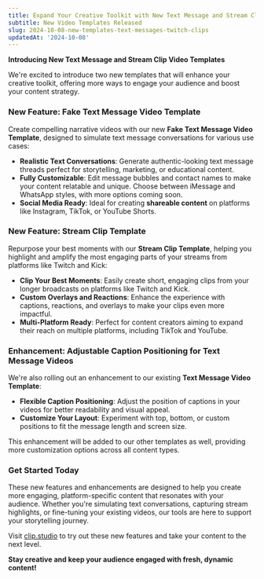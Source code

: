 ```yaml
---
title: Expand Your Creative Toolkit with New Text Message and Stream Clip Templates
subtitle: New Video Templates Released
slug: 2024-10-08-new-templates-text-messages-twitch-clips
updatedAt: '2024-10-08'
---
```


**Introducing New Text Message and Stream Clip Video Templates**

We're excited to introduce two new templates that will enhance your creative toolkit, offering more ways to engage your audience and boost your content strategy.

### **New Feature: Fake Text Message Video Template**

Create compelling narrative videos with our new **Fake Text Message Video Template**, designed to simulate text message conversations for various use cases:

- **Realistic Text Conversations**: Generate authentic-looking text message threads perfect for storytelling, marketing, or educational content.
- **Fully Customizable**: Edit message bubbles and contact names to make your content relatable and unique. Choose between iMessage and WhatsApp styles, with more options coming soon.
- **Social Media Ready**: Ideal for creating **shareable content** on platforms like Instagram, TikTok, or YouTube Shorts.

### **New Feature: Stream Clip Template**

Repurpose your best moments with our **Stream Clip Template**, helping you highlight and amplify the most engaging parts of your streams from platforms like Twitch and Kick:

- **Clip Your Best Moments**: Easily create short, engaging clips from your longer broadcasts on platforms like Twitch and Kick.
- **Custom Overlays and Reactions**: Enhance the experience with captions, reactions, and overlays to make your clips even more impactful.
- **Multi-Platform Ready**: Perfect for content creators aiming to expand their reach on multiple platforms, including TikTok and YouTube.

### **Enhancement: Adjustable Caption Positioning for Text Message Videos**

We're also rolling out an enhancement to our existing **Text Message Video Template**:

- **Flexible Caption Positioning**: Adjust the position of captions in your videos for better readability and visual appeal.
- **Customize Your Layout**: Experiment with top, bottom, or custom positions to fit the message length and screen size.

This enhancement will be added to our other templates as well, providing more customization options across all content types.

### **Get Started Today**

These new features and enhancements are designed to help you create more engaging, platform-specific content that resonates with your audience. Whether you're simulating text conversations, capturing stream highlights, or fine-tuning your existing videos, our tools are here to support your storytelling journey.

Visit [clip.studio](https://clip.studio) to try out these new features and take your content to the next level.

**Stay creative and keep your audience engaged with fresh, dynamic content!**
